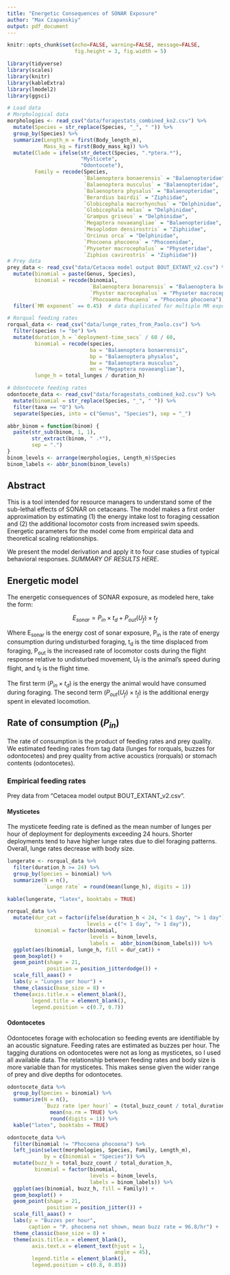 ```yaml
---
title: "Energetic Consequences of SONAR Exposure"
author: "Max Czapanskiy"
output: pdf_document
---
```


```r
knitr::opts_chunk$set(echo=FALSE, warning=FALSE, message=FALSE,
                      fig.height = 3, fig.width = 5)
```

```r
library(tidyverse)
library(scales)
library(knitr)
library(kableExtra)
library(lmodel2)
library(ggsci)

# Load data
# Morphological data
morphologies <- read_csv("data/foragestats_combined_ko2.csv") %>% 
  mutate(Species = str_replace(Species, "_", " ")) %>% 
  group_by(Species) %>% 
  summarize(Length_m = first(Body_length_m),
            Mass_kg = first(Body_mass_kg)) %>% 
  mutate(Clade = ifelse(str_detect(Species, ".*ptera.*"),
                        "Mysticete",
                        "Odontocete"),
         Family = recode(Species,
                         `Balaenoptera bonaerensis` = "Balaenopteridae",
                         `Balaenoptera musculus` = "Balaenopteridae",
                         `Balaenoptera physalus` = "Balaenopteridae",
                         `Berardius bairdii` = "Ziphiidae",
                         `Globicephala macrorhynchus` = "Delphinidae",
                         `Globicephala melas` = "Delphinidae",
                         `Grampus griseus` = "Delphinidae",
                         `Megaptera novaeangliae` = "Balaenopteridae",
                         `Mesoplodon densirostris` = "Ziphiidae",
                         `Orcinus orca` = "Delphinidae",
                         `Phocoena phocoena` = "Phocoenidae",
                         `Physeter macrocephalus` = "Physeteridae",
                         `Ziphius cavirostris` = "Ziphiidae"))
# Prey data
prey_data <- read_csv("data/Cetacea model output BOUT_EXTANT_v2.csv") %>% 
  mutate(binomial = paste(Genus, Species),
         binomial = recode(binomial, 
                           `Balaenoptera bonarensis` = "Balaenoptera bonaerensis", 
                           `Physter macrocephalus` = "Physeter macrocephalus", 
                           `Phocoaena Phocaena` = "Phocoena phocoena")) %>% 
  filter(`MR exponent` == 0.45)  # data duplicated for multiple MR exponent values

# Rorqual feeding rates
rorqual_data <- read_csv("data/lunge_rates_from_Paolo.csv") %>%
  filter(species != "be") %>% 
  mutate(duration_h = `deployment-time_secs` / 60 / 60,
         binomial = recode(species,
                           ba = "Balaenoptera bonaerensis",
                           bp = "Balaenoptera physalus",
                           bw = "Balaenoptera musculus",
                           mn = "Megaptera novaeangliae"),
         lunge_h = total_lunges / duration_h)

# Odontocete feeding rates
odontocete_data <- read_csv("data/foragestats_combined_ko2.csv") %>%
  mutate(binomial = str_replace(Species, "_", " ")) %>% 
  filter(taxa == "O") %>% 
  separate(Species, into = c("Genus", "Species"), sep = "_")

abbr_binom = function(binom) {
  paste(str_sub(binom, 1, 1), 
        str_extract(binom, " .*"), 
        sep = ".")
}
binom_levels <- arrange(morphologies, Length_m)$Species
binom_labels <- abbr_binom(binom_levels)
```

## Abstract

This is a tool intended for resource managers to understand some of the sub-lethal effects of SONAR on cetaceans. The model makes a first order approximation by estimating (1) the energy intake lost to foraging cessation and (2) the additional locomotor costs from increased swim speeds. Energetic parameters for the model come from empirical data and theoretical scaling relationships. 

We present the model derivation and apply it to four case studies of typical behavioral responses. *SUMMARY OF RESULTS HERE*.

## Energetic model

The energetic consequences of SONAR exposure, as modeled here, take the form:

$$E_{sonar} = P_{in} \times t_d + P_{out}(U_f) \times t_f$$

Where E~sonar~ is the energy cost of sonar exposure, P~in~ is the rate of energy consumption during undisturbed foraging, t~d~ is the time displaced from foraging, P~out~ is the increased rate of locomotor costs during the flight response relative to undisturbed movement, U~f~ is the animal's speed during flight, and t~f~ is the flight time.

The first term ($P_{in} \times t_d$) is the energy the animal would have consumed during foraging. The second term ($P_{out}(U_f) \times t_f$) is the additional energy spent in elevated locomotion.

## Rate of consumption ($P_{in}$)

The rate of consumption is the product of feeding rates and prey quality. We estimated feeding rates from tag data (lunges for rorquals, buzzes for odontocetes) and prey quality from active acoustics (rorquals) or stomach contents (odontocetes).

### Empirical feeding rates

Prey data from "Cetacea model output BOUT_EXTANT_v2.csv".

#### Mysticetes

The mysticete feeding rate is defined as the mean number of lunges per hour of deployment for deployments exceeding 24 hours. Shorter deployments tend to have higher lunge rates due to diel foraging patterns. Overall, lunge rates decrease with body size.

```r
lungerate <- rorqual_data %>% 
  filter(duration_h >= 24) %>%
  group_by(Species = binomial) %>% 
  summarize(N = n(),
            `Lunge rate` = round(mean(lunge_h), digits = 1))

kable(lungerate, "latex", booktabs = TRUE)
```

```r
rorqual_data %>% 
  mutate(dur_cat = factor(ifelse(duration_h < 24, "< 1 day", "> 1 day"),
                          levels = c("< 1 day", "> 1 day")),
         binomial = factor(binomial, 
                           levels = binom_levels, 
                           labels =  abbr_binom(binom_labels))) %>% 
  ggplot(aes(binomial, lunge_h, fill = dur_cat)) +
  geom_boxplot() +
  geom_point(shape = 21,
             position = position_jitterdodge()) +
  scale_fill_aaas() +
  labs(y = "Lunges per hour") +
  theme_classic(base_size = 8) +
  theme(axis.title.x = element_blank(),
        legend.title = element_blank(),
        legend.position = c(0.7, 0.7))
```

#### Odontocetes

Odontocetes forage with echolocation so feeding events are identifiable by an acoustic signature. Feeding rates are estimated as buzzes per hour. The tagging durations on odontocetes were not as long as mysticetes, so I used all available data. The relationship between feeding rates and body size is more variable than for mysticetes. This makes sense given the wider range of prey and dive depths for odontocetes.

```r
odontocete_data %>%  
  group_by(Species = binomial) %>% 
  summarize(N = n(),
            `Buzz rate (per hour)` = (total_buzz_count / total_duration_h) %>% 
              mean(na.rm = TRUE) %>% 
              round(digits = 1)) %>% 
  kable("latex", booktabs = TRUE)
```

```r
odontocete_data %>% 
  filter(binomial != "Phocoena phocoena") %>% 
  left_join(select(morphologies, Species, Family, Length_m), 
            by = c(binomial = "Species")) %>%
  mutate(buzz_h = total_buzz_count / total_duration_h,
         binomial = factor(binomial,
                           levels = binom_levels,
                           labels = binom_labels)) %>%
  ggplot(aes(binomial, buzz_h, fill = Family)) +
  geom_boxplot() +
  geom_point(shape = 21,
             position = position_jitter()) +
  scale_fill_aaas() +
  labs(y = "Buzzes per hour",
       caption = "P. phocoena not shown, mean buzz rate = 96.8/hr") +
  theme_classic(base_size = 8) +
  theme(axis.title.x = element_blank(),
        axis.text.x = element_text(hjust = 1,
                                   angle = 45),
        legend.title = element_blank(),
        legend.position = c(0.8, 0.85))
```
